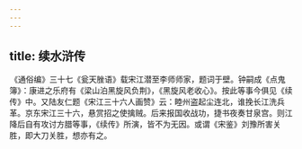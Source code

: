 ```yaml
---
---
---
```

title: 续水浒传
---



 《通俗编》三十七《瓮天脞语》载宋江潜至李师师家，题词于壁。钟嗣成《点鬼簿》：康进之乐府有《梁山泊黑旋风负荆》，《黑旋风老收心》。按此等事今俱见《续传》中。又陆友仁题《宋江三十六人画赞》云：睦州盗起尘连北，谁挽长江洗兵革。京东宋江三十六，悬赏招之使擒贼。后来报国收战功，捷书夜奏甘泉宫。则江降后自有攻讨方腊等事，《续传》所演，皆不为无因。或谓《宋鉴》刘豫所害关胜，即大刀关胜，想亦有之。